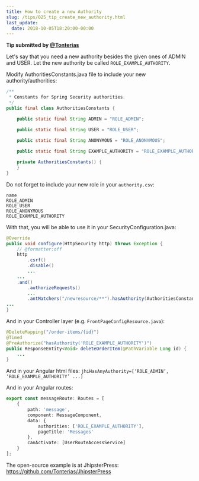 ```yaml
---
title: How to create a new Authority
slug: /tips/025_tip_create_new_authority.html
last_update:
  date: 2018-10-05T18:20:00-00:00
---
```


__Tip submitted by [@Tonterias](https://github.com/Tonterias)__

Let's say that you need a new authority besides the given ones of ADMIN and USER. Let the new authority be called `ROLE_EXAMPLE_AUTHORITY`.

Modify AuthoritiesConstants.java file to include your new authority/authorities:

```java
/**
 * Constants for Spring Security authorities.
 */
public final class AuthoritiesConstants {

	public static final String ADMIN = "ROLE_ADMIN";

	public static final String USER = "ROLE_USER";

	public static final String ANONYMOUS = "ROLE_ANONYMOUS";
	
	public static final String EXAMPLE_AUTHORITY = "ROLE_EXAMPLE_AUTHORITY";

	private AuthoritiesConstants() {
	}
}
```

Do not forget to include your new role in your `authority.csv`:

```csv
name
ROLE_ADMIN
ROLE_USER
ROLE_ANONYMOUS
ROLE_EXAMPLE_AUTHORITY
```

With that, you will be able to use it in your SecurityConfiguration.java:

```java
@Override
public void configure(HttpSecurity http) throws Exception {
	// @formatter:off
	http
		.csrf()
		.disable()
		...
	...
	.and()
		.authorizeRequests()
		...
		.antMatchers("/newresource/**").hasAuthority(AuthoritiesConstants.ROLE_EXAMPLE_AUTHORITY)
...
}
```

And in your Controller layer (e.g. `FrontPageConfigResource.java`):

```java
@DeleteMapping("/order-items/{id}")
@Timed
@PreAuthorize("hasAuthority('ROLE_EXAMPLE_AUTHORITY')")
public ResponseEntity<Void> deleteOrderItem(@PathVariable Long id) {
	...
}
```

And in your Angular html files: `jhiHasAnyAuthority=[‘ROLE_ADMIN’, ‘ROLE_EXAMPLE_AUTHORITY’ ...]` 

And in your Angular routes:

```ts
export const messageRoute: Routes = [
	{
		path: 'message',
		component: MessageComponent,
		data: {
			authorities: ['ROLE_EXAMPLE_AUTHORITY'],
			pageTitle: 'Messages'
		},
		canActivate: [UserRouteAccessService]
	}
];
```

The open-source example is at JhipsterPress: https://github.com/Tonterias/JhipsterPress
